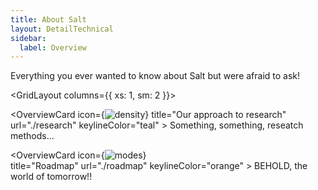 ```yaml
---
title: About Salt
layout: DetailTechnical
sidebar:
  label: Overview
---
```


Everything you ever wanted to know about Salt but were afraid to ask!

<GridLayout columns={{ xs: 1, sm: 2 }}>

   <OverviewCard
    icon={<Image src="/img/foundations/density.svg" alt="density"  />}
    title="Our approach to research"
    url="./research"
    keylineColor="teal"
    >
Something, something, reseatch methods...

  </OverviewCard>
  
  <OverviewCard
    icon={<Image src="/img/foundations/modes.svg" alt="modes"  />}              
    title="Roadmap"
    url="./roadmap"
    keylineColor="orange"
    >
BEHOLD, the world of tomorrow!!

  </OverviewCard>
  
</GridLayout>
